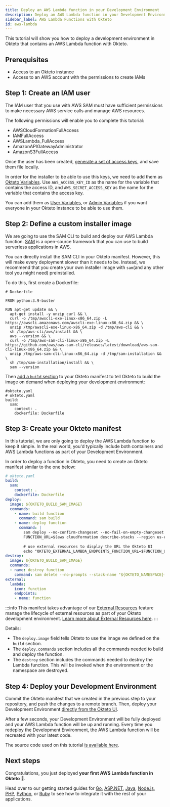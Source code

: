 ```yaml
---
title: Deploy an AWS Lambda function in your Development Environment
description: Deploy an AWS Lambda function in your Development Environment
sidebar_label: AWS Lambda Functions with Okteto
id: aws-lambda
---
```



This tutorial will show you how to deploy a development environment in Okteto that contains an AWS Lambda function with Okteto.

## Prerequisites

- Access to an Okteto instance
- Access to an AWS account with the permissions to create IAMs

## Step 1: Create an IAM user

The IAM user that you use with AWS SAM must have sufficient permissions to make necessary AWS service calls and manage AWS resources. 

The following permissions will enable you to complete this tutorial:
- AWSCloudFormationFullAccess
- IAMFullAccess
- AWSLambda_FullAccess
- AmazonAPIGatewayAdministrator
- AmazonS3FullAccess

Once the user has been created, [generate a set of access keys](https://docs.aws.amazon.com/IAM/latest/UserGuide/id_credentials_access-keys.html), and save them file locally.

In order for the installer to be able to use this keys, we need to add them as [Okteto Variables](manifest/okteto-variables.mdx). Use `AWS_ACCESS_KEY_ID` as the name for the variable that contains the access ID, and `AWS_SECRET_ACCESS_KEY` as the name for the variable that contains the access key.

You can add them as [User Variables](manifest/okteto-variables.mdx), or [Admin Variables](admin/dashboard.mdx#variables) if you want everyone in your Okteto instance to be able to use them.

## Step 2: Define a custom installer image

We are going to use the SAM CLI to build and deploy our AWS Lambda function. [SAM](https://docs.aws.amazon.com/serverless-application-model/latest/developerguide/what-is-sam.html) is a open-source framework that you can use to build serverless applications in AWS.

You can directly install the SAM CLI in your Okteto manifest. However, this will make every deployment slower than it needs to be. Instead, we recommend that you create your own installer image with `sam`(and any other tool you might need) preinstalled. 

To do this, first create a Dockerfile:

```
# Dockerfile

FROM python:3.9-buster

RUN apt-get update && \ 
  apt-get install -y unzip curl && \
  curl -o /tmp/awscli-exe-linux-x86_64.zip -L https://awscli.amazonaws.com/awscli-exe-linux-x86_64.zip && \
  unzip /tmp/awscli-exe-linux-x86_64.zip -d /tmp/aws-cli && \
  sh /tmp/aws-cli/aws/install && \
  aws --version && \
  curl -o /tmp/aws-sam-cli-linux-x86_64.zip -L https://github.com/aws/aws-sam-cli/releases/latest/download/aws-sam-cli-linux-x86_64.zip && \
  unzip /tmp/aws-sam-cli-linux-x86_64.zip -d /tmp/sam-installation && \
  sh /tmp/sam-installation/install && \
  sam --version

```

Then [add a `build` section](reference/okteto-manifest.mdx#build-object-optional) to your Okteto manifest to tell Okteto to build the image on demand when deploying your development environment:

```
#okteto.yaml
# okteto.yaml
build:
  sam:
    context: .
    dockerfile: Dockerfile
```

## Step 3: Create your Okteto manifest

In this tutorial, we are only going to deploy the AWS Lambda function to keep it simple. In the real world, you'd typically include both containers and AWS Lambda functions as part of your Development Environment. 

In order to deploy a function in Okteto, you need to create an Okteto manifest similar to the one below:

```yaml
# okteto.yaml
build:
  sam:
    context: .
    dockerfile: Dockerfile
deploy:
  image: ${OKTETO_BUILD_SAM_IMAGE}
  commands:
    - name: build function
      command: sam build
    - name: deploy function
      command: |
        sam deploy --no-confirm-changeset --no-fail-on-empty-changeset --s3-prefix "${OKTETO_NAMESPACE}" --stack-name "${OKTETO_NAMESPACE}-okteto-lambda" --resolve-s3
        FUNCTION_URL=$(aws cloudformation describe-stacks --region us-east-1 --stack-name ${OKTETO_NAMESPACE}-okteto-lambda --query "Stacks[0].Outputs[0].OutputValue" --output text)
        
        # use external resources to display the URL the Okteto UI
        echo "OKTETO_EXTERNAL_LAMBDA_ENDPOINTS_FUNCTION_URL=$FUNCTION_URL" >> $OKTETO_ENV
destroy:
  image: ${OKTETO_BUILD_SAM_IMAGE}
  commands:
  - name: destroy function
    command: sam delete --no-prompts --stack-name "${OKTETO_NAMESPACE}-okteto-lambda" --region us-east-1
external:
  lambda:
    icon: function
    endpoints:
    - name: function
```

:::info
This manifest takes advantage of our [External Resources](manifest/external-resources.mdx) feature manage the lifecycle of external resources as part of your Okteto development environment. [Learn more about External Resources here](manifest/external-resources.mdx).
:::

Details:
- The `deploy.image` field tells Okteto to use the image we defined on the `build` section.
- The `deploy.commands` section includes all the commands needed to build and deploy the function. 
- The `destroy` section includes the commands needed to destroy the Lambda function. This will be invoked when the environment or the namespace are destroyed. 

## Step 4: Deploy your Development Environment

Commit the Okteto manifest that we created in the previous step to your repository, and push the changes to a remote branch. Then, deploy your Development Environment [directly from the Okteto UI](deploy/deploy-from-git.mdx).

After a few seconds, your Development Environment will be fully deployed and your AWS Lambda function will be up and running. Every time you redeploy the Development Environment, the AWS Lambda function will be recreated with your latest code.

The source code used on this tutorial [is available here](https://github.com/okteto/aws-lambda).

## Next steps

Congratulations, you just deployed **your first AWS Lambda function in Okteto** 🚀.

Head over to our getting started guides for [Go](guides/samples/golang.mdx), [ASP.NET](guides/samples/aspnetcore.mdx), [Java](guides/samples/java.mdx), [Node.js](guides/samples/node.mdx), [PHP](guides/samples/php.mdx), [Python](guides/samples/python.mdx), or [Ruby](guides/samples/ruby.mdx) to see how to integrate it with the rest of your applications.
